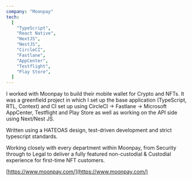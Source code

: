 ```yaml
---
company: "Moonpay"
tech:
  [
    "TypeScript",
    "React Native",
    "NextJS",
    "NestJS",
    "CircleCI",
    "Fastlane",
    "AppCenter",
    "Testflight",
    "Play Store",
  ]
---
```


I worked with Moonpay to build their mobile wallet for Crypto and NFTs. It was a greenfield project in which I set up the base application (TypeScript, RTL, Context) and CI set up using CircleCI → Fastlane → Microsoft AppCenter, Testflight and Play Store as well as working on the API side using Next/Nest JS.

Written using a HATEOAS design, test-driven development and strict typescript standards.

Working closely with every department within Moonpay, from Security through to Legal to deliver a fully featured non-custodial & Custodial experience for first-time NFT customers.

[https://www.moonpay.com/](https://www.moonpay.com/)

